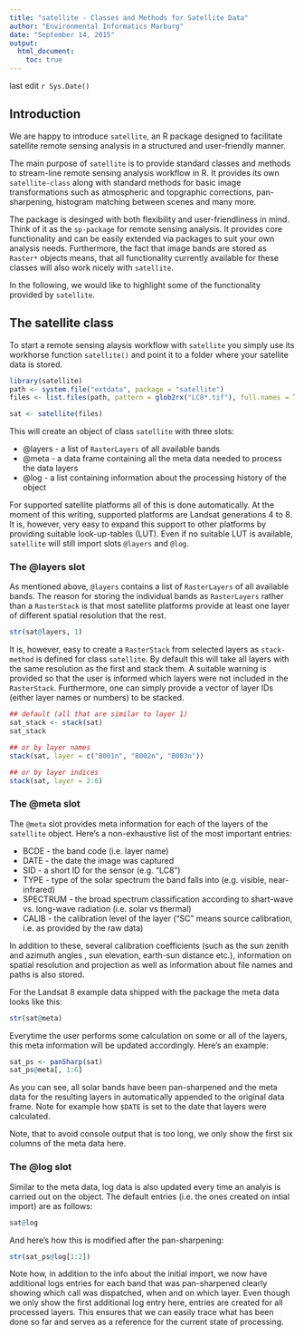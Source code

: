 ```yaml
---
title: "satellite - Classes and Methods for Satellite Data"
author: "Environmental Informatics Marburg"
date: "September 14, 2015"
output: 
  html_document:
    toc: true
---
```


last edit `r Sys.Date()`

## Introduction

We are happy to introduce `satellite`, an R package designed to facilitate satellite remote sensing analysis in a structured and user-friendly manner.

The main purpose of `satellite` is to provide standard classes and methods to stream-line remote sensing analysis workflow in R. It provides its own `satellite-class` along with standard methods for basic image transformations such as atmospheric and topgraphic corrections, pan-sharpening, histogram matching between scenes and many more.

The package is desinged with both flexibility and user-friendliness in mind. Think of it as the `sp-package` for remote sensing analysis. It provides core functionality and can be easily extended via packages to suit your own analysis needs. Furthermore, the fact that image bands are stored as `Raster*` objects means, that all functionality currently available for these classes will also work nicely with `satellite`.

In the following, we would like to highlight some of the functionality provided by `satellite`.

## The satellite class

To start a remote sensing alaysis workflow with `satellite` you simply use its workhorse function `satellite()` and point it to a folder where your satellite data is stored.

```r
library(satellite)
path <- system.file("extdata", package = "satellite") 
files <- list.files(path, pattern = glob2rx("LC8*.tif"), full.names = TRUE) # Landsat 8 example data files

sat <- satellite(files)
```

This will create an object of class `satellite` with three slots:

* @layers - a list of `RasterLayers` of all available bands
* @meta - a data frame containing all the meta data needed to process the data layers
* @log - a list containing information about the processing history of the object

For supported satellite platforms all of this is done automatically. At the moment of this writing, supported platforms are Landsat generations 4 to 8. It is, however, very easy to expand this support to other platforms by providing suitable look-up-tables (LUT). Even if no suitable LUT is available, `satellite` will still import slots `@layers` and `@log`.

### The @layers slot

As mentioned above, `@layers` contains a list of `RasterLayers` of all available bands. The reason for storing the individual bands as `RasterLayers` rather than a `RasterStack` is that most satellite platforms provide at least one layer of different spatial resolution that the rest. 

```r
str(sat@layers, 1)
```

It is, however, easy to create a `RasterStack` from selected layers as `stack-method` is defined for class `satellite`. By default this will take all layers with the same resolution as the first and stack them. A suitable warning is provided so that the user is informed which layers were not included in the `RasterStack`. Furthermore, one can simply provide a vector of layer IDs (either layer names or numbers) to be stacked.

```r
## default (all that are similar to layer 1)
sat_stack <- stack(sat)
sat_stack

## or by layer names
stack(sat, layer = c("B001n", "B002n", "B003n"))

## or by layer indices
stack(sat, layer = 2:6)
```

### The @meta slot

The `@meta` slot provides meta information for each of the layers of the `satellite` object. Here's a non-exhaustive list of the most important entries:

* BCDE       - the band code (i.e. layer name)
* DATE       - the date the image was captured
* SID        - a short ID for the sensor (e.g. "LC8")
* TYPE       - type of the solar spectrum the band falls into (e.g. visible, near-infrared)
* SPECTRUM   - the broad spectrum classification according to shart-wave vs. long-wave radiation (i.e. solar vs thermal)
* CALIB      - the calibration level of the layer ("SC" means source calibration, i.e. as provided by the raw data)

In addition to these, several calibration coefficients (such as the sun zenith and azimuth angles , sun elevation, earth-sun distance etc.), information on spatial resolution and projection as well as information about file names and paths is also stored.

For the Landsat 8 example data shipped with the package the meta data looks like this:

```r
str(sat@meta)
```

Everytime the user performs some calculation on some or all of the layers, this meta information will be updated accordingly. Here's an example:

```r
sat_ps <- panSharp(sat)
sat_ps@meta[, 1:6]
```

As you can see, all solar bands have been pan-sharpened and the meta data for the resulting layers in automatically appended to the original data frame. Note for example how `$DATE` is set to the date that layers were calculated. 

Note, that to avoid console output that is too long, we only show the first six columns of the meta data here.

### The @log slot

Similar to the meta data, log data is also updated every time an analyis is carried out on the object. The default entries (i.e. the ones created on intial import) are as follows:

```r
sat@log
```

And here's how this is modified after the pan-sharpening:

```r
str(sat_ps@log[1:2])
```

Note how, in addition to the info about the initial import, we now have additional logs entries for each band that was pan-sharpened clearly showing which call was dispatched, when and on which layer. Even though we only show the first additional log entry here, entries are created for all processed layers. This ensures that we can easily trace what has been done so far and serves as a reference for the current state of processing.
